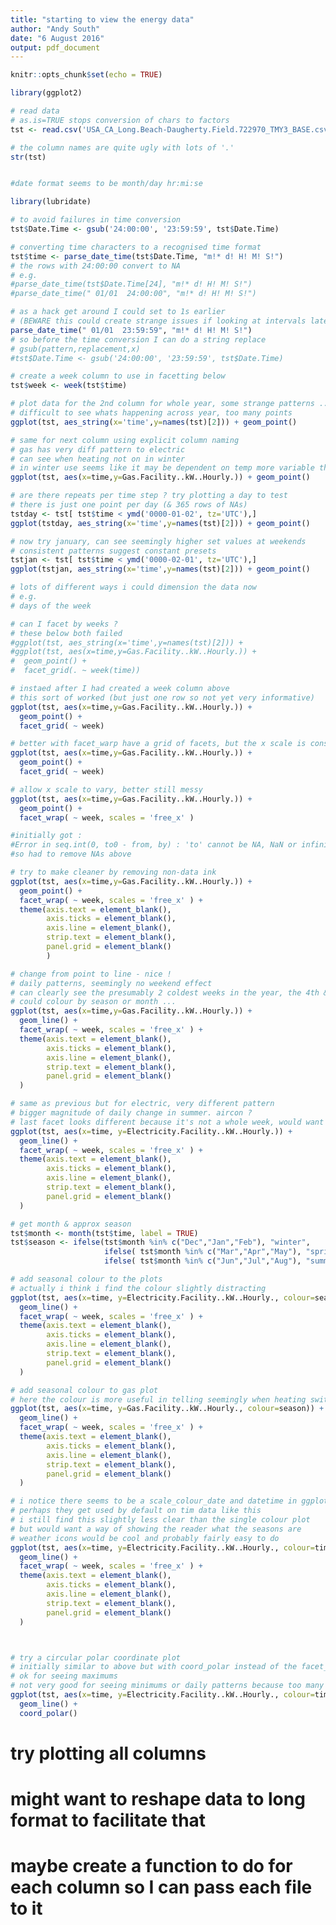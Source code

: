 ```yaml
---
title: "starting to view the energy data"
author: "Andy South"
date: "6 August 2016"
output: pdf_document
---
```


```r
knitr::opts_chunk$set(echo = TRUE)
```


```r
library(ggplot2)

# read data
# as.is=TRUE stops conversion of chars to factors
tst <- read.csv('USA_CA_Long.Beach-Daugherty.Field.722970_TMY3_BASE.csv', as.is=TRUE)

# the column names are quite ugly with lots of '.'
str(tst)


#date format seems to be month/day hr:mi:se

library(lubridate)

# to avoid failures in time conversion
tst$Date.Time <- gsub('24:00:00', '23:59:59', tst$Date.Time)

# converting time characters to a recognised time format
tst$time <- parse_date_time(tst$Date.Time, "m!* d! H! M! S!")
# the rows with 24:00:00 convert to NA
# e.g.
#parse_date_time(tst$Date.Time[24], "m!* d! H! M! S!")
#parse_date_time(" 01/01  24:00:00", "m!* d! H! M! S!")

# as a hack get around I could set to 1s earlier 
# (BEWARE this could create strange issues if looking at intervals later)
parse_date_time(" 01/01  23:59:59", "m!* d! H! M! S!")
# so before the time conversion I can do a string replace 
# gsub(pattern,replacement,x)
#tst$Date.Time <- gsub('24:00:00', '23:59:59', tst$Date.Time)

# create a week column to use in facetting below
tst$week <- week(tst$time)

# plot data for the 2nd column for whole year, some strange patterns ...
# difficult to see whats happening across year, too many points
ggplot(tst, aes_string(x='time',y=names(tst)[2])) + geom_point()

# same for next column using explicit column naming
# gas has very diff pattern to electric
# can see when heating not on in winter
# in winter use seems like it may be dependent on temp more variable than electric which seems more constant
ggplot(tst, aes(x=time,y=Gas.Facility..kW..Hourly.)) + geom_point()

# are there repeats per time step ? try plotting a day to test
# there is just one point per day (& 365 rows of NAs)
tstday <- tst[ tst$time < ymd('0000-01-02', tz='UTC'),]
ggplot(tstday, aes_string(x='time',y=names(tst)[2])) + geom_point()

# now try january, can see seemingly higher set values at weekends
# consistent patterns suggest constant presets
tstjan <- tst[ tst$time < ymd('0000-02-01', tz='UTC'),]
ggplot(tstjan, aes_string(x='time',y=names(tst)[2])) + geom_point()

# lots of different ways i could dimension the data now
# e.g.
# days of the week

# can I facet by weeks ?
# these below both failed
#ggplot(tst, aes_string(x='time',y=names(tst)[2])) + 
#ggplot(tst, aes(x=time,y=Gas.Facility..kW..Hourly.)) +
#  geom_point() +
#  facet_grid(. ~ week(time))

# instaed after I had created a week column above
# this sort of worked (but just one row so not yet very informative)
ggplot(tst, aes(x=time,y=Gas.Facility..kW..Hourly.)) +
  geom_point() +
  facet_grid( ~ week)

# better with facet_warp have a grid of facets, but the x scale is constant between all
ggplot(tst, aes(x=time,y=Gas.Facility..kW..Hourly.)) +
  geom_point() +
  facet_grid( ~ week)

# allow x scale to vary, better still messy
ggplot(tst, aes(x=time,y=Gas.Facility..kW..Hourly.)) +
  geom_point() +
  facet_wrap( ~ week, scales = 'free_x' )

#initially got :
#Error in seq.int(0, to0 - from, by) : 'to' cannot be NA, NaN or infinite
#so had to remove NAs above

# try to make cleaner by removing non-data ink
ggplot(tst, aes(x=time,y=Gas.Facility..kW..Hourly.)) +
  geom_point() +
  facet_wrap( ~ week, scales = 'free_x' ) +
  theme(axis.text = element_blank(),
        axis.ticks = element_blank(),
        axis.line = element_blank(),
        strip.text = element_blank(),
        panel.grid = element_blank()
        )

# change from point to line - nice !
# daily patterns, seemingly no weekend effect
# can clearly see the presumably 2 coldest weeks in the year, the 4th & 4th from last
# could colour by season or month ...
ggplot(tst, aes(x=time,y=Gas.Facility..kW..Hourly.)) +
  geom_line() +
  facet_wrap( ~ week, scales = 'free_x' ) +
  theme(axis.text = element_blank(),
        axis.ticks = element_blank(),
        axis.line = element_blank(),
        strip.text = element_blank(),
        panel.grid = element_blank()
  )

# same as previous but for electric, very different pattern
# bigger magnitude of daily change in summer. aircon ?
# last facet looks different because it's not a whole week, would want to correct that
ggplot(tst, aes(x=time, y=Electricity.Facility..kW..Hourly.)) +
  geom_line() +
  facet_wrap( ~ week, scales = 'free_x' ) +
  theme(axis.text = element_blank(),
        axis.ticks = element_blank(),
        axis.line = element_blank(),
        strip.text = element_blank(),
        panel.grid = element_blank()
  )

# get month & approx season
tst$month <- month(tst$time, label = TRUE)
tst$season <- ifelse(tst$month %in% c("Dec","Jan","Feb"), "winter",
                     ifelse( tst$month %in% c("Mar","Apr","May"), "spring",
                     ifelse( tst$month %in% c("Jun","Jul","Aug"), "summer", "autumn")))

# add seasonal colour to the plots
# actually i think i find the colour slightly distracting
ggplot(tst, aes(x=time, y=Electricity.Facility..kW..Hourly., colour=season)) +
  geom_line() +
  facet_wrap( ~ week, scales = 'free_x' ) +
  theme(axis.text = element_blank(),
        axis.ticks = element_blank(),
        axis.line = element_blank(),
        strip.text = element_blank(),
        panel.grid = element_blank()
  )

# add seasonal colour to gas plot
# here the colour is more useful in telling seemingly when heating switched on & off in year
ggplot(tst, aes(x=time, y=Gas.Facility..kW..Hourly., colour=season)) +
  geom_line() +
  facet_wrap( ~ week, scales = 'free_x' ) +
  theme(axis.text = element_blank(),
        axis.ticks = element_blank(),
        axis.line = element_blank(),
        strip.text = element_blank(),
        panel.grid = element_blank()
  )

# i notice there seems to be a scale_colour_date and datetime in ggplot2
# perhaps they get used by default on tim data like this
# i still find this slightly less clear than the single colour plot
# but would want a way of showing the reader what the seasons are
# weather icons would be cool and probably fairly easy to do
ggplot(tst, aes(x=time, y=Electricity.Facility..kW..Hourly., colour=time)) +
  geom_line() +
  facet_wrap( ~ week, scales = 'free_x' ) +
  theme(axis.text = element_blank(),
        axis.ticks = element_blank(),
        axis.line = element_blank(),
        strip.text = element_blank(),
        panel.grid = element_blank()
  )



# try a circular polar coordinate plot
# initially similar to above but with coord_polar instead of the facet_wrap()
# ok for seeing maximums
# not very good for seeing minimums or daily patterns because too many data
ggplot(tst, aes(x=time, y=Electricity.Facility..kW..Hourly., colour=time)) +
  geom_line() +
  coord_polar()

```




# try plotting all columns
# might want to reshape data to long format to facilitate that

# maybe create a function to do for each column so I can pass each file to it
